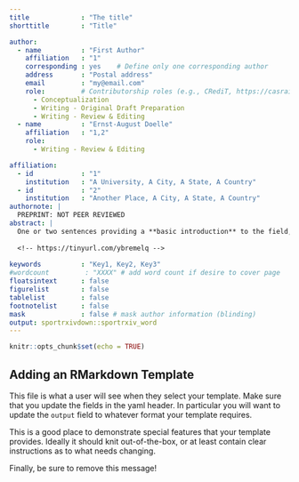 ```yaml
---
title             : "The title"
shorttitle        : "Title"

author: 
  - name          : "First Author"
    affiliation   : "1"
    corresponding : yes    # Define only one corresponding author
    address       : "Postal address"
    email         : "my@email.com"
    role:         # Contributorship roles (e.g., CRediT, https://casrai.org/credit/)
      - Conceptualization
      - Writing - Original Draft Preparation
      - Writing - Review & Editing
  - name          : "Ernst-August Doelle"
    affiliation   : "1,2"
    role:
      - Writing - Review & Editing

affiliation:
  - id            : "1"
    institution   : "A University, A City, A State, A Country"
  - id            : "2"
    institution   : "Another Place, A City, A State, A Country"
authornote: |
  PREPRINT: NOT PEER REVIEWED
abstract: |
  One or two sentences providing a **basic introduction** to the field,  comprehensible to a scientist in any discipline.Two to three sentences of **more detailed background**, comprehensible  to scientists in related disciplines.One sentence clearly stating the **general problem** being addressed by  this particular study. One sentence summarizing the main result (with the words "**here we show**" or their equivalent). Two or three sentences explaining what the **main result** reveals in direct comparison to what was thought to be the case previously, or how the  main result adds to previous knowledge.One or two sentences to put the results into a more **general context**. Two or three sentences to provide a **broader perspective**, readily comprehensible to a scientist in any discipline.
  
  <!-- https://tinyurl.com/ybremelq -->
  
keywords          : "Key1, Key2, Key3"
#wordcount         : "XXXX" # add word count if desire to cover page
floatsintext      : false
figurelist        : false
tablelist         : false
footnotelist      : false
mask              : false # mask author information (blinding)
output: sportrxivdown::sportrxiv_word
---
```


```r
knitr::opts_chunk$set(echo = TRUE)
```

## Adding an RMarkdown Template

This file is what a user will see when they select your template. Make sure that you update the fields in the yaml header. In particular you will want to update the `output` field to whatever format your template requires.

This is a good place to demonstrate special features that your template provides. Ideally it should knit out-of-the-box, or at least contain clear instructions as to what needs changing.

Finally, be sure to remove this message!

